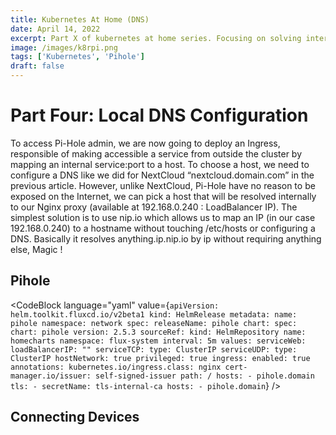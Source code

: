 ```yaml
---
title: Kubernetes At Home (DNS)
date: April 14, 2022
excerpt: Part X of kubernetes at home series. Focusing on solving internal dns problems with solutions.
image: /images/k8rpi.png
tags: ['Kubernetes', 'Pihole']
draft: false
---
```


# Part Four: Local DNS Configuration

To access Pi-Hole admin, we are now going to deploy an Ingress, responsible of making accessible a service from outside the cluster by mapping an internal service:port to a host. To choose a host, we need to configure a DNS like we did for NextCloud “nextcloud.domain.com” in the previous article. However, unlike NextCloud, Pi-Hole have no reason to be exposed on the Internet, we can pick a host that will be resolved internally to our Nginx proxy (available at 192.168.0.240 : LoadBalancer IP). The simplest solution is to use nip.io which allows us to map an IP (in our case 192.168.0.240) to a hostname without touching /etc/hosts or configuring a DNS. Basically it resolves anything.ip.nip.io by ip without requiring anything else, Magic !

## Pihole

<CodeBlock
  language="yaml"
  value={`
    apiVersion: helm.toolkit.fluxcd.io/v2beta1
    kind: HelmRelease
    metadata:
      name: pihole
      namespace: network
    spec:
      releaseName: pihole
      chart:
        spec:
          chart: pihole
          version: 2.5.3
          sourceRef:
            kind: HelmRepository
            name: homecharts
            namespace: flux-system
      interval: 5m
      values:
        serviceWeb:
          loadBalancerIP: ""
        serviceTCP:
          type: ClusterIP
        serviceUDP:
          type: ClusterIP
        hostNetwork: true
        privileged: true
        ingress:
          enabled: true
          annotations:
            kubernetes.io/ingress.class: nginx
            cert-manager.io/issuer: self-signed-issuer
          path: /
          hosts:
            - pihole.domain
          tls:
            - secretName: tls-internal-ca
              hosts:
                - pihole.domain
`}
/>

## Connecting Devices
